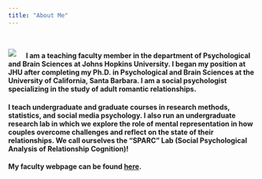 ---
title: "About Me"
---

<br>

<img src = "images/profilejeff.jpg" style = "margin-right: 20px" align = "left">

#### I am a teaching faculty member in the department of Psychological and Brain Sciences at Johns Hopkins University. I began my position at JHU after completing my Ph.D. in Psychological and Brain Sciences at the University of California, Santa Barbara. I am a social psychologist specializing in the study of adult romantic relationships.

#### I teach undergraduate and graduate courses in research methods, statistics, and social media psychology. I also run an undergraduate research lab in which we explore the role of mental representation in how couples overcome challenges and reflect on the state of their relationships. We call ourselves the **"SPARC"** Lab (**S**ocial **P**sychological **A**nalysis of **R**elationship **C**ognition)!

#### My faculty webpage can be found [here](https://pbs.jhu.edu/directory/jeff-bowen/){target="_blank"}.
